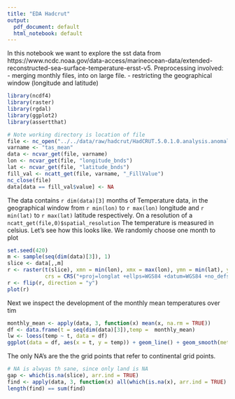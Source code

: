 ```yaml
---
title: "EDA Hadcrut"
output:
  pdf_document: default
  html_notebook: default
---
```

In this notebook we want to explore the sst data from
https://www.ncdc.noaa.gov/data-access/marineocean-data/extended-reconstructed-sea-surface-temperature-ersst-v5.
Preprocessing involved: 
- merging monthly files, into on large file.
- restricting the geographical window (longitude and latitude)

```r
library(ncdf4)
library(raster)
library(rgdal)
library(ggplot2)
library(assertthat)
```

```r
# Note working directory is location of file
file <- nc_open("../../data/raw/hadcrut/HadCRUT.5.0.1.0.analysis.anomalies.ensemble_mean.nc")
varname <- "tas_mean"
data <- ncvar_get(file, varname)
lon <- ncvar_get(file, "longitude_bnds")
lat <- ncvar_get(file, "latitude_bnds")
fill_val <- ncatt_get(file, varname, "_FillValue")
nc_close(file)
data[data == fill_val$value] <- NA
```
The data contains `r dim(data)[3]` months of Temperature 
data, in the geographical window from `r min(lon)` to `r max(lon)`
longitude and `r min(lat)` to `r max(lat)` latitude respectively.
On a resolution of a `ncatt_get(file,0)$spatial_resolution`
The temperature is measured in celsius.
Let's see how this looks like.
We randomly choose one month to plot

```r
set.seed(420)
m <- sample(seq(dim(data)[3]), 1)
slice <- data[,,m]
r <- raster(t(slice), xmn = min(lon), xmx = max(lon), ymn = min(lat), ymx = max(lat), 
            crs = CRS("+proj=longlat +ellps=WGS84 +datum=WGS84 +no_defs+ towgs84=0,0,0"))
r <- flip(r, direction = "y")
plot(r)
```
Next we inspect the development of the monthly mean temperatures over tim

```r
monthly_mean <- apply(data, 3, function(x) mean(x, na.rm = TRUE))
df <- data.frame(t = seq(dim(data)[3]),temp =  monthly_mean)
lw <- loess(temp ~ t, data = df)
ggplot(data = df, aes(x = t, y = temp)) + geom_line() + geom_smooth(method = "auto")
```
The only NA's are the the grid points that refer to continental grid points.

```r
# NA is alwyas th sane, since only land is NA
gap <- which(is.na(slice), arr.ind = TRUE)
find <- apply(data, 3, function(x) all(which(is.na(x), arr.ind = TRUE) == gap))
length(find) == sum(find)
```

